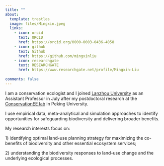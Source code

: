 ```yaml
---
title: ""
about:
  template: trestles
  image: files/Mingxin.jpeg
  links:
    - icon: orcid
      text: ORCID
      href: https://orcid.org/0000-0003-0436-4058
    - icon: github
      text: Github
      href: https://github.com/mingxinliu
    - icon: researchgate
      text: RESEARCHGATE
      href: https://www.researchgate.net/profile/Mingxin-Liu
      
comments: false
---
```


I am a conservation ecologist and I joined [Lanzhou
University](https://www.lzu.edu.cn/) as an Assistant Professor in July
after my postdoctoral research at the [ConservationEE
lab](https://www.conservationee.org/) in Peking University.

I use empirical data, meta-analytical and simulation approaches to
identify opportunities for safeguarding biodiversity and delivering
broader benefits.

My research interests focus on:

1\) identifying optimal land-use planning strategy for maximizing the
co-benefits of biodiversity and other essential ecosystem services;

2\) understanding the biodiversity responses to land-use change and the
underlying ecological processes.
